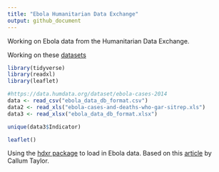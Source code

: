 ```yaml
---
title: "Ebola Humanitarian Data Exchange"
output: github_document
---
```


Working on Ebola data from the Humanitarian Data Exchange.

Working on these [datasets](https://data.humdata.org/ebola)

```r
library(tidyverse)
library(readxl)
library(leaflet)
```

```r
#https://data.humdata.org/dataset/ebola-cases-2014
data <- read_csv("ebola_data_db_format.csv")
data2 <- read_xls("ebola-cases-and-deaths-who-gar-sitrep.xls")
data3 <- read_xlsx("ebola_data_db_format.xlsx")
```

```r
unique(data3$Indicator)
```

```r
leaflet()
```

Using the [hdxr package](https://callumgwtaylor.github.io/hdxr/) to load in Ebola data.
Based on this [article](https://callumgwtaylor.github.io/blog/2017/07/03/cholera-in-yemen/) by Callum Taylor.

